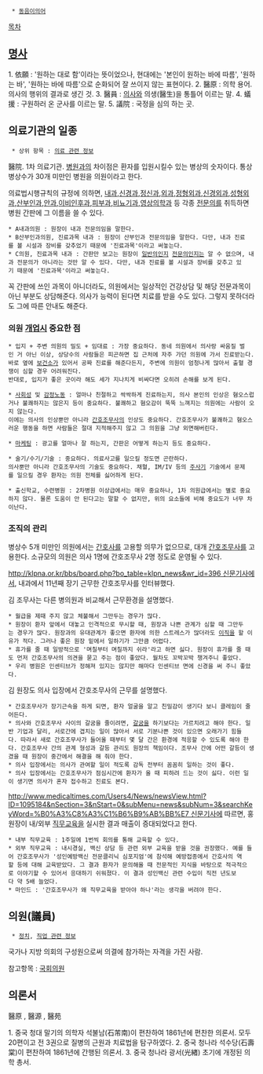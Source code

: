   * [[동음이의어]]

[[목차]]

== [[명사]] ==
1. 依願 : '원하는 대로 함'이라는 뜻이었으나, 현대에는 '본인이 원하는 바에 따름', '원하는 바', '원하는 바에 따름'으로 순화되어 잘 쓰이지 않는 표현이다.
2. 醫原 : 의학 용어. 의사의 행위의 결과로 생긴 것.
3. 醫員 : [[의사]]와 의생(醫生)을 통틀어 이르는 말.
4. 蟻援 : 구원하러 온 군사를 이르는 말.
5. 議院 : 국정을 심의 하는 곳.

== 의료기관의 일종 ==
  * 상위 항목 : [[의료 관련 정보]]

醫院. 1차 의료기관. [[병원]]과의 차이점은 환자를 입원시킬수 있는 병상의 숫자이다. 통상 병상수가 30개 미만인 병원을 의원이라고 한다. 

의료법시행규칙의 규정에 의하면, [[내과]],[[신경과]],[[정신과]],[[외과]],[[정형외과]],[[신경외과]],[[성형외과]],[[산부인과]],[[안과]],[[이비인후과]],[[피부과]],[[비뇨기과]],[[영상의학과]] 등 각종 [[전문의]]를 취득하면 병원 간판에 그 이름을 쓸 수 있다.

 * A내과의원 : 원장이 내과 전문의임을 말한다.
 * B산부인과의원, 진료과목 내과 : 원장이 산부인과 전문의임을 말한다. 다만, 내과 진료를 볼 시설과 장비를 갖추었기 때문에 '진료과목'이라고 써놓는다.
 * C의원, 진료과목 내과 : 간판만 보고는 원장이 [[일반의]]인지 [[전문의]]인지는 알 수 없으며, 내과 전문의가 아니라는 것만 알 수 있다. 다만, 내과 진료를 볼 시설과 장비를 갖추고 있기 때문에 '진료과목'이라고 써놓는다. 

꼭 간판에 쓰인 과목이 아니더라도, 의원에서는 일상적인 건강상담 및 해당 전문과목이 아닌 부분도 상담해준다. 의사가 능력이 된다면 치료를 받을 수도 있다. 그렇지 못하더라도 그에 따른 안내도 해준다.

=== 의원 [[자영업|개업]]시 중요한 점 ===
 * 입지 + 주변 의원의 밀도 + 임대료 : 가장 중요하다. 동네 의원에서 의사랑 싸움질 벌인 거 아닌 이상, 상당수의 사람들은 피곤하면 집 근처에 자주 가던 의원에 가서 진료받는다.
 바로 옆에 [[보건소]]가 있어서 공짜 진료를 해준다든지, 주변에 의원이 엄청나게 많아서 출혈 경쟁이 심할 경우 어려워진다.
 반대로, 입지가 좋은 곳이라 해도 세가 지나치게 비싸다면 오히려 손해를 보게 된다.

 * [[사회성]] 및 [[감정노동]] : 얼마나 친절하고 싹싹하게 진료하는지, 의사 본인의 인상은 혐오스럽거나 불쾌하지는 않은지 등이 중요하다. 불쾌하고 혐오감이 뚝뚝 느껴지는 의원에는 사람이 오지 않는다. 
 이에는 의사의 인상뿐만 아니라 [[간호조무사]]의 인상도 중요하다. 간호조무사가 불쾌하고 혐오스러운 행동을 하면 사람들은 절대 지적해주지 않고 그 의원을 그냥 외면해버린다.

 * [[마케팅]] : 광고를 얼마나 잘 하는지, 간판은 어떻게 하는지 등도 중요하다.

 * 술기/수기/기술 : 중요하다. 의료사고를 일으킬 정도면 곤란하다.
 의사뿐만 아니라 간호조무사의 기술도 중요하다. 채혈, IM/IV 등의 [[주사기]] 기술에서 문제를 일으킬 경우 환자는 의원 전체를 싫어하게 된다.

 * 출신학교, 수련병원 : 2차병원 이상급에서는 매우 중요하나, 1차 의원급에서는 별로 중요하지 않다. 물론 도움이 안 된다고는 말할 수 없지만, 위의 요소들에 비해 중요도가 너무 차이난다.

=== 조직의 관리 ===
병상수 5개 미만인 의원에서는 [[간호사]]를 고용할 의무가 없으므로, 대개 [[간호조무사]]를 고용한다. 소규모의 의원은 의사 1명에 간호조무사 2명 정도로 운영될 수 있다.

[[http://klpna.or.kr/bbs/board.php?bo_table=klpn_news&wr_id=396 신문기사]]에서, 내과에서 11년째 장기 근무한 간호조무사를 인터뷰했다. 

김 조무사는 다른 병의원과 비교해서 근무환경을 설명했다.
 * 월급을 제때 주지 않고 체불해서 그만두는 경우가 많다.
 * 원장이 환자 앞에서 대놓고 인격적으로 무시할 때, 원장과 나쁜 관계가 심할 때 그만두는 경우가 많다. 원장과의 유대관계가 좋으면 환자에 의한 스트레스가 많더라도 [[이직]]을 할 이유가 적다. 그러나 좋은 원장 밑에서 일하기가 그만큼 어렵다.
 * 휴가를 줄 때 일방적으로 '며칠부터 며칠까지 쉬라'라고 하면 싫다. 원장이 휴가를 줄 때도 먼저 간호조무사의 의견을 묻고 주는 점이 좋았다. 월차도 꼬박꼬박 챙겨주니 좋았다.
 * 우리 병원은 인센티브가 정해져 있지는 않지만 해마다 인센티브 면에 신경을 써 주니 좋았다.

김 원장도 의사 입장에서 간호조무사의 근무를 설명했다.
 * 간호조무사가 장기근속을 하게 되면, 환자 얼굴을 알고 친밀감이 생기다 보니 클레임이 줄어든다.
 * 의사와 간호조무사 사이의 갈굼을 줄이려면, [[갈굼]]을 하기보다는 가르치려고 해야 한다. 일반 기업과 달리, 서로간에 겹치는 일이 많아서 서로 기분나쁜 것이 있으면 오래가기 힘들다. 따라서 새로 간호조무사가 들어올 때부터 몇 달 간은 환경에 적응할 수 있도록 해야 한다. 간호조무사 간의 관계 형성과 갈등 관리도 원장의 책임이다. 조무사 간에 어떤 갈등이 생겼을 때 원장이 중간에서 해결을 해 줘야 한다.
 * 의사 입장에서는 의사가 관여할 일이 적도록 감독 전부터 꼼꼼히 일하는 것이 좋다.
 * 의사 입장에서는 간호조무사가 점심시간에 환자가 올 때 피하려 드는 것이 싫다. 이런 일이 생기면 의사가 혼자 접수하고 진료도 본다.

[[http://www.medicaltimes.com/Users4/News/newsView.html?ID=1095184&nSection=3&nStart=0&subMenu=news&subNum=3&searchKeyWord=%B0%A3%C8%A3%C1%B6%B9%AB%BB%E7 신문기사]]에 따르면, 홍 원장이 내/외부 [[직무교육]]을 실시한 결과 매출이 증대되었다고 한다.
 * 내부 직무교육 : 1주일에 1번씩 회의를 통해 교육할 수 있다.
 * 외부 직무교육 : 내시경실, 백신 상담 등 관련 외부 교육을 받을 것을 권장했다. 예를 들어 간호조무사가 '성인예방백신 전문클리닉 심포지엄'에 참석해 예방접종에서 간호사의 역할 등에 대해 교육받았다. 그 결과 환자가 문의해올 때 전문적인 지식을 바탕으로 적극적으로 이야기할 수 있어서 응대하기 쉬워졌다. 이 결과 성인백신 관련 수입이 직전 년도보다 약 5배 늘었다.
 * 마인드 : '간호조무사가 왜 직무교육을 받아야 하나'라는 생각을 버려야 한다.

== 의원(議員) ==
  * [[정치]], [[직업 관련 정보]]

국가나 지방 의회의 구성원으로써 의결에 참가하는 자격을 가진 사람.

참고항목 : [[국회의원]]

== 의론서 ==
醫原 , 醫源 , 醫苑 

1. 중국 청대 말기의 의학자 석불남(石芾南)이 편찬하여 1861년에 편찬한 의론서. 모두 20편이고 전 3권으로 질병의 근원과 치료법을 탐구하였다. 
2. 중국 청나라 석수당(石壽棠)이 편찬하여 1861년에 간행된 의론서. 
3. 중국 청나라 광서(光緖) 초기에 개정된 의학 총서. 

